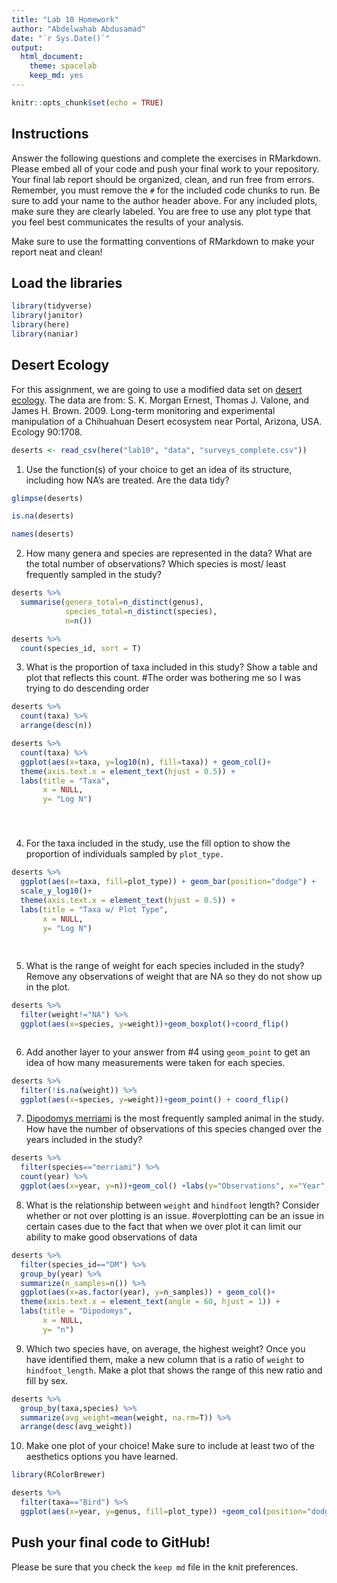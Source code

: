 ```yaml
---
title: "Lab 10 Homework"
author: "Abdelwahab Abdusamad"
date: "`r Sys.Date()`"
output:
  html_document: 
    theme: spacelab
    keep_md: yes
---
```


```r
knitr::opts_chunk$set(echo = TRUE)
```

## Instructions
Answer the following questions and complete the exercises in RMarkdown. Please embed all of your code and push your final work to your repository. Your final lab report should be organized, clean, and run free from errors. Remember, you must remove the `#` for the included code chunks to run. Be sure to add your name to the author header above. For any included plots, make sure they are clearly labeled. You are free to use any plot type that you feel best communicates the results of your analysis.  

Make sure to use the formatting conventions of RMarkdown to make your report neat and clean!  

## Load the libraries
```r
library(tidyverse)
library(janitor)
library(here)
library(naniar)
``` 

## Desert Ecology
For this assignment, we are going to use a modified data set on [desert ecology](http://esapubs.org/archive/ecol/E090/118/). The data are from: S. K. Morgan Ernest, Thomas J. Valone, and James H. Brown. 2009. Long-term monitoring and experimental manipulation of a Chihuahuan Desert ecosystem near Portal, Arizona, USA. Ecology 90:1708.
```r
deserts <- read_csv(here("lab10", "data", "surveys_complete.csv"))
```

1. Use the function(s) of your choice to get an idea of its structure, including how NA's are treated. Are the data tidy?  
```r
glimpse(deserts)
```


```r
is.na(deserts)
```
```r
names(deserts)
```


2. How many genera and species are represented in the data? What are the total number of observations? Which species is most/ least frequently sampled in the study?
```r
deserts %>%
  summarise(genera_total=n_distinct(genus),
            species_total=n_distinct(species),
            n=n())

deserts %>%
  count(species_id, sort = T)
```

3. What is the proportion of taxa included in this study? Show a table and plot that reflects this count.
#The order was bothering me so I was trying to do descending order
```r
deserts %>%
  count(taxa) %>%
  arrange(desc(n))

```
```r
deserts %>% 
  count(taxa) %>% 
  ggplot(aes(x=taxa, y=log10(n), fill=taxa)) + geom_col()+
  theme(axis.text.x = element_text(hjust = 0.5)) +
  labs(title = "Taxa",
       x = NULL,
       y= "Log N")
  
```
#


4. For the taxa included in the study, use the fill option to show the proportion of individuals sampled by `plot_type.`
```r
deserts %>% 
  ggplot(aes(x=taxa, fill=plot_type)) + geom_bar(position="dodge") +
  scale_y_log10()+
  theme(axis.text.x = element_text(hjust = 0.5)) +
  labs(title = "Taxa w/ Plot Type",
       x = NULL,
       y= "Log N")
  
  
```

5. What is the range of weight for each species included in the study? Remove any observations of weight that are NA so they do not show up in the plot.
```r
deserts %>%
  filter(weight!="NA") %>%
  ggplot(aes(x=species, y=weight))+geom_boxplot()+coord_flip()
```
```r

```


6. Add another layer to your answer from #4 using `geom_point` to get an idea of how many measurements were taken for each species.
```r
deserts %>%
  filter(!is.na(weight)) %>%
  ggplot(aes(x=species, y=weight))+geom_point() + coord_flip()
```

7. [Dipodomys merriami](https://en.wikipedia.org/wiki/Merriam's_kangaroo_rat) is the most frequently sampled animal in the study. How have the number of observations of this species changed over the years included in the study?
```r
deserts %>%
  filter(species=="merriami") %>%
  count(year) %>%
  ggplot(aes(x=year, y=n))+geom_col() +labs(y="Observations", x="Year", title="Dipodomys by Years ")
```

8. What is the relationship between `weight` and `hindfoot` length? Consider whether or not over plotting is an issue.
#overplotting can be an issue in certain cases due to the fact that when we over plot it can limit our ability to make good observations of data
```r
deserts %>% 
  filter(species_id=="DM") %>% 
  group_by(year) %>% 
  summarize(n_samples=n()) %>% 
  ggplot(aes(x=as.factor(year), y=n_samples)) + geom_col()+
  theme(axis.text.x = element_text(angle = 60, hjust = 1)) +
  labs(title = "Dipodomys",
       x = NULL,
       y= "n")
```

9. Which two species have, on average, the highest weight? Once you have identified them, make a new column that is a ratio of `weight` to `hindfoot_length`. Make a plot that shows the range of this new ratio and fill by sex.
```r
deserts %>%
  group_by(taxa,species) %>%
  summarize(avg_weight=mean(weight, na.rm=T)) %>%
  arrange(desc(avg_weight))
```

10. Make one plot of your choice! Make sure to include at least two of the aesthetics options you have learned.
```r
library(RColorBrewer)
```

```r
deserts %>%
  filter(taxa=="Bird") %>%
  ggplot(aes(x=year, y=genus, fill=plot_type)) +geom_col(position="dodge") +labs(title="Genus of Birds Yearly")
```




## Push your final code to GitHub!
Please be sure that you check the `keep md` file in the knit preferences. 